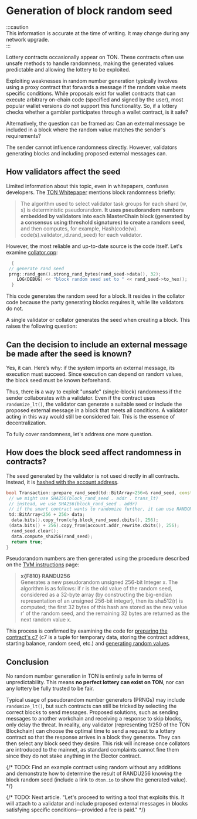
# Generation of block random seed  

:::caution  
This information is accurate at the time of writing. It may change during any network upgrade.  
:::  

Lottery contracts occasionally appear on TON. These contracts often use unsafe methods to handle randomness, making the generated values predictable and allowing the lottery to be exploited.  

Exploiting weaknesses in random number generation typically involves using a proxy contract that forwards a message if the random value meets specific conditions. While proposals exist for wallet contracts that can execute arbitrary on-chain code (specified and signed by the user), most popular wallet versions do not support this functionality. So, if a lottery checks whether a gambler participates through a wallet contract, is it safe?  

Alternatively, the question can be framed as: Can an external message be included in a block where the random value matches the sender's requirements?  

The sender cannot influence randomness directly. However, validators generating blocks and including proposed external messages can.  

## How validators affect the seed  

Limited information about this topic, even in whitepapers, confuses developers. The [TON Whitepaper](https://docs.ton.org/ton.pdf) mentions block randomness briefly:  

> The algorithm used to select validator task groups for each shard (w, s) is deterministic pseudorandom. **It uses pseudorandom numbers embedded by validators into each MasterChain block (generated by a consensus using threshold signatures) to create a random seed**, and then computes, for example, Hash(code(w). code(s).validator_id.rand_seed) for each validator.  

However, the most reliable and up-to-date source is the code itself. Let's examine [collator.cpp](https://github.com/ton-blockchain/ton/blob/f59c363ab942a5ddcacd670c97c6fbd023007799/validator/impl/collator.cpp#L1590):  

```cpp
  {
 // generate rand seed
 prng::rand_gen().strong_rand_bytes(rand_seed->data(), 32);
    LOG(DEBUG) << "block random seed set to " << rand_seed->to_hex();
  }
```

This code generates the random seed for a block. It resides in the collator code because the party generating blocks requires it, while lite validators do not.

A single validator or collator generates the seed when creating a block. This raises the following question:  

## Can the decision to include an external message be made after the seed is known?

Yes, it can. Here’s why: if the system imports an external message, its execution must succeed. Since execution can depend on random values, the block seed must be known beforehand.

Thus, there **is** a way to exploit "unsafe" (single-block) randomness if the sender collaborates with a validator. Even if the contract uses `randomize_lt()`, the validator can generate a suitable seed or include the proposed external message in a block that meets all conditions. A validator acting in this way would still be considered fair. This is the essence of decentralization.  

To fully cover randomness, let's address one more question.  

## How does the block seed affect randomness in contracts?  

The seed generated by the validator is not used directly in all contracts. Instead, it is [hashed with the account address](https://github.com/ton-blockchain/ton/blob/f59c363ab942a5ddcacd670c97c6fbd023007799/crypto/block/transaction.cpp#L876).  

```cpp
bool Transaction::prepare_rand_seed(td::BitArray<256>& rand_seed, const ComputePhaseConfig& cfg) const {
 // we might use SHA256(block_rand_seed . addr . trans_lt)
 // instead, we use SHA256(block_rand_seed . addr)
 // if the smart contract wants to randomize further, it can use RANDOMIZE instruction
 td::BitArray<256 + 256> data;
  data.bits().copy_from(cfg.block_rand_seed.cbits(), 256);
 (data.bits() + 256).copy_from(account.addr_rewrite.cbits(), 256);
  rand_seed.clear();
  data.compute_sha256(rand_seed);
  return true;
}
```

Pseudorandom numbers are then generated using the procedure described on the [TVM instructions](/v3/documentation/tvm/instructions#F810) page:  

> **x\{F810} RANDU256**  
> Generates a new pseudorandom unsigned 256-bit Integer x. The algorithm is as follows: if r is the old value of the random seed, considered as a 32-byte array (by constructing the big-endian representation of an unsigned 256-bit integer), then its sha512(r) is computed; the first 32 bytes of this hash are stored as the new value r' of the random seed, and the remaining 32 bytes are returned as the next random value x.  

This process is confirmed by examining the code for [preparing the contract's c7](https://github.com/ton-blockchain/ton/blob/master/crypto/block/transaction.cpp#L903) (c7 is a tuple for temporary data, storing the contract address, starting balance, random seed, etc.) and [generating random values](https://github.com/ton-blockchain/ton/blob/master/crypto/vm/tonops.cpp#L217-L268).  

## Conclusion  

No random number generation in TON is entirely safe in terms of unpredictability. This means **no perfect lottery can exist on TON**, nor can any lottery be fully trusted to be fair.  

Typical usage of pseudorandom number generators (PRNGs) may include `randomize_lt()`, but such contracts can still be tricked by selecting the correct blocks to send messages. Proposed solutions, such as sending messages to another workchain and receiving a response to skip blocks, only delay the threat. In reality, any validator (representing 1/250 of the TON Blockchain) can choose the optimal time to send a request to a lottery contract so that the response arrives in a block they generate. They can then select any block seed they desire. This risk will increase once collators are introduced to the mainnet, as standard complaints cannot fine them since they do not stake anything in the Elector contract.  

{/* TODO: Find an example contract using random without any additions and demonstrate how to determine the result of RANDU256 knowing the block random seed (include a link to `dton.io` to show the generated value). */}

{/* TODO: Next article. "Let's proceed to writing a tool that exploits this. It will attach to a validator and include proposed external messages in blocks satisfying specific conditions—provided a fee is paid." */}

<Feedback />

